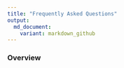 ```yaml
---
title: "Frequently Asked Questions"
output: 
  md_document:
    variant: markdown_github
---
```


### Overview 
